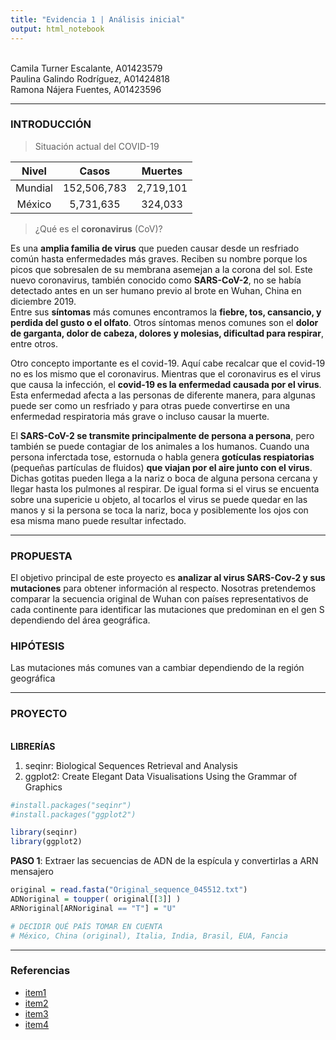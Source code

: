 ```yaml
---
title: "Evidencia 1 | Análisis inicial"
output: html_notebook
---
```


<br> Camila Turner Escalante, A01423579 <br>
Paulina Galindo Rodríguez, A01424818 <br>
Ramona Nájera Fuentes, A01423596 <br>

***

### INTRODUCCIÓN
> Situación actual del COVID-19

|  Nivel  |    Casos    |  Muertes  |
| :----:  |    :----:   |   :----:  |
| Mundial | 152,506,783 | 2,719,101 |
| México  |  5,731,635  | 324,033   |

> ¿Qué es el **coronavirus** (CoV)? 

Es una **amplia familia de virus** que pueden causar desde un resfriado común hasta enfermedades más graves. Reciben su nombre porque los picos que sobresalen de su membrana asemejan a la corona del sol. Este nuevo coronavirus, también conocido como **SARS-CoV-2**, no se había detectado antes en un ser humano previo al brote en Wuhan, China en diciembre 2019. \
Entre sus **síntomas** más comunes encontramos la **fiebre, tos, cansancio, y perdida del gusto o el olfato**. Otros síntomas menos comunes son el **dolor de garganta, dolor de cabeza, dolores y molesias, dificultad para respirar**, entre otros.

Otro concepto importante es el covid-19. Aquí cabe recalcar que el covid-19 no es los mismo que el coronavirus. Mientras que el coronavirus es el virus que causa la infección, el **covid-19 es la enfermedad causada por el virus**. Esta enfermedad afecta a las personas de diferente manera, para algunas puede ser como un resfriado y para otras puede convertirse en una enfermedad respiratoria más grave o incluso causar la muerte.

El **SARS-CoV-2 se transmite principalmente de persona a persona**, pero también se puede contagiar de los animales a los humanos. Cuando una persona inferctada tose, estornuda o habla genera **gotículas respiatorias** (pequeñas partículas de fluidos) **que viajan por el aire junto con el virus**. Dichas gotitas pueden llega a la nariz o boca de alguna persona cercana y llegar hasta los pulmones al respirar. De igual forma si el virus se encuenta sobre una supericie u objeto, al tocarlos el virus se puede quedar en las manos y si la persona se toca la nariz, boca y posiblemente los ojos con esa misma mano puede resultar infectado.

***

### PROPUESTA
El objetivo principal de este proyecto es **analizar al virus SARS-Cov-2 y sus mutaciones** para obtener información al respecto. Nosotras pretendemos comparar la secuencia original de Wuhan con países representativos de cada continente para identificar las mutaciones que predominan en el gen S dependiendo del área geográfica.

### HIPÓTESIS
Las mutaciones más comunes van a cambiar dependiendo de la región geográfica

***

### PROYECTO
<br>
**LIBRERÍAS**
  
  1. seqinr: Biological Sequences Retrieval and Analysis <br>
  2. ggplot2: Create Elegant Data Visualisations Using the Grammar of Graphics
```r
#install.packages("seqinr")
#install.packages("ggplot2")

library(seqinr)
library(ggplot2)
```

**PASO 1**: Extraer las secuencias de ADN de la espícula y convertirlas a ARN mensajero
```r
original = read.fasta("Original_sequence_045512.txt")
ADNoriginal = toupper( original[[3]] )
ARNoriginal[ARNoriginal == "T"] = "U"

# DECIDIR QUÉ PAÍS TOMAR EN CUENTA
# México, China (original), Italia, India, Brasil, EUA, Fancia
```

***
### Referencias
* [item1](https://www.paho.org/es/temas/coronavirus)
* [item2](https://www.who.int/es/health-topics/coronavirus#tab=tab_3)
* [item3](https://www.nytimes.com/es/article/el-coronavirus-que-es.html)
* [item4](https://www.rtve.es/noticias/20210607/se-sabe-del-nuevo-coronavirus-china/1996067.shtml)